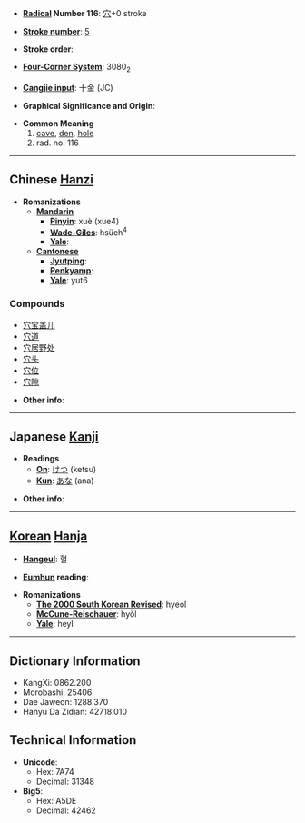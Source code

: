 * '''[[Wiktionary:Chinese radical index| Radical]] Number 116''': [[Wiktionary:Chinese radical index 穴|穴]]+0 stroke

* '''[[Wiktionary:Chinese total strokes index|Stroke number]]''': [[Wiktionary:Chinese total strokes index 5|5]]

* '''Stroke order''': 

* '''[[Wiktionary:Chinese four corner index|Four-Corner System]]''': 3080<sub>2</sub>

* '''[[Wiktionary:Chinese Cangjie index|Cangjie input]]''': 十金 (JC)

* '''Graphical Significance and Origin''': 

* '''Common Meaning'''
*# [[cave]], [[den]], [[hole]]
*# rad. no. 116


----

== Chinese [[Hanzi]] ==

* '''Romanizations'''
** '''[[Mandarin]]'''
*** '''[[Pinyin]]''': xuè (xue4)
*** '''[[Wade-Giles]]''': hsüeh<sup>4</sup>
*** '''[[Yale]]''': 
** '''[[Cantonese]]'''
*** '''[[Jyutping]]''':
*** '''[[Penkyamp]]''': 
*** '''[[Yale]]''': yut6

===Compounds===
*[[穴宝盖儿]]
*[[穴道]]
*[[穴居野处]]
*[[穴头]]
*[[穴位]]
*[[穴隙]]

* '''Other info''': 

----

== Japanese [[Kanji]] ==

* '''Readings'''
** '''[[On]]''': [[けつ]] (ketsu)
** '''[[Kun]]''': [[あな]] (ana)

* '''Other info''':  

----

== [[Korean]] [[Hanja]] ==

* '''[[Hangeul]]''': 혈

* '''[[Eumhun]] reading''': 

* '''Romanizations'''
** '''[[The 2000 South Korean Revised Romanization|The 2000 South Korean Revised]]''': hyeol
** '''[[McCune-Reischauer]]''': hyŏl
** '''[[Yale]]''': heyl

----

== Dictionary Information ==

* KangXi: 0862.200
* Morobashi: 25406
* Dae Jaweon: 1288.370
* Hanyu Da Zidian: 42718.010

== Technical Information ==

* '''Unicode''':
** Hex: 7A74
** Decimal: 31348
* '''Big5''':
** Hex: A5DE
** Decimal: 42462